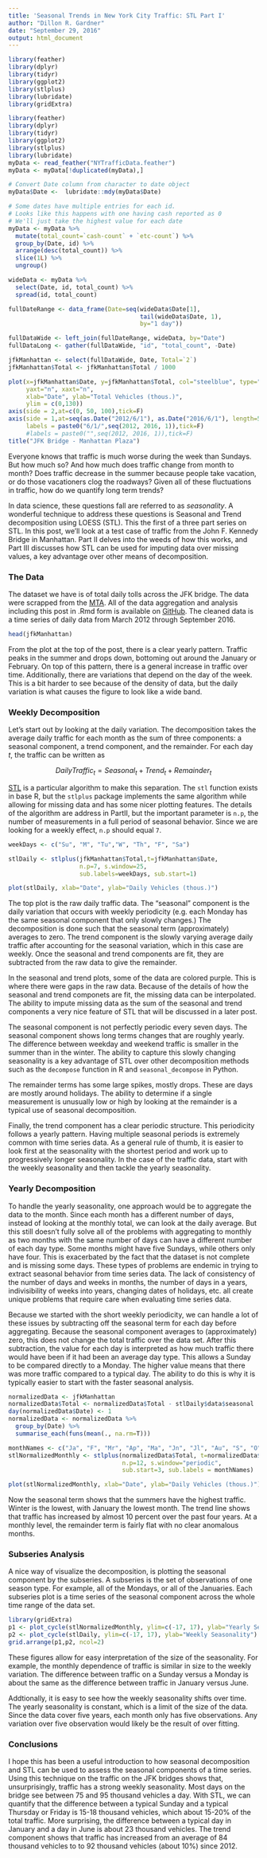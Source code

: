 ```yaml
---
title: 'Seasonal Trends in New York City Traffic: STL Part I'
author: "Dillon R. Gardner"
date: "September 29, 2016"
output: html_document
---
```

```r
library(feather)
library(dplyr)
library(tidyr)
library(ggplot2)
library(stlplus)
library(lubridate)
library(gridExtra)
```

<!-- Loading and formatting data -->
```r
library(feather)
library(dplyr)
library(tidyr)
library(ggplot2)
library(stlplus)
library(lubridate)
myData <- read_feather("NYTrafficData.feather")
myData <- myData[!duplicated(myData),]

# Convert Date column from character to date object
myData$Date <-  lubridate::mdy(myData$Date)

# Some dates have multiple entries for each id.
# Looks like this happens with one having cash reported as 0
# We'll just take the highest value for each date
myData <- myData %>%
  mutate(total_count=`cash-count` + `etc-count`) %>%
  group_by(Date, id) %>%
  arrange(desc(total_count)) %>%
  slice(1L) %>%
  ungroup()

wideData <- myData %>%
  select(Date, id, total_count) %>%
  spread(id, total_count)

fullDateRange <- data_frame(Date=seq(wideData$Date[1],
                                     tail(wideData$Date, 1),
                                     by="1 day"))

fullDataWide <- left_join(fullDateRange, wideData, by="Date")
fullDataLong <- gather(fullDataWide, "id", "total_count", -Date)

jfkManhattan <- select(fullDataWide, Date, Total=`2`)
jfkManhattan$Total <- jfkManhattan$Total / 1000
```

<!-- ggplot of data -->
```r

plot(x=jfkManhattan$Date, y=jfkManhattan$Total, col="steelblue", type="l",bty="n",
     yaxt="n", xaxt="n",
     xlab="Date", ylab="Total Vehicles (thous.)",
     ylim = c(0,130))
axis(side = 2,at=c(0, 50, 100),tick=F)
axis(side = 1,at=seq(as.Date("2012/6/1"), as.Date("2016/6/1"), length=5),
     labels = paste0("6/1/",seq(2012, 2016, 1)),tick=F)
     #labels = paste0("",seq(2012, 2016, 1)),tick=F)
title("JFK Bridge - Manhattan Plaza")
```


Everyone knows that traffic is much worse during the week than Sundays. But how much so? And how much does traffic change from month to month? Does traffic decrease in the summer because people take vacation, or do those vacationers clog the roadways? Given all of these fluctuations in traffic, how do we quantify long term trends?

In data science, these questions fall are referred to as _seasonality_. A wonderful technique to address these questions is Seasonal and Trend decomposition using LOESS (STL). This the first of a three part series on STL. In this post, we'll look at a test case of traffic from the John F. Kennedy Bridge in Manhattan. Part II delves into the weeds of how this works, and Part III discusses how STL can be used for imputing data over missing values, a key advantage over other means of decomposition.

### The Data

The dataset we have is of total daily tolls across the JFK bridge. The data were scrapped from the [MTA][dataLocation]. All of the data aggregation and analysis including this post in .Rmd form is available on [GitHub][source]. The cleaned data is a time series of daily data from March 2012 through September 2016.

```r
head(jfkManhattan)
```

From the plot at the top of the post, there is a clear yearly pattern. Traffic peaks in the summer and drops down, bottoming out around the January or February. On top of this pattern, there is a general increase in traffic over time. Additionally, there are variations that depend on the day of the week. This is a bit harder to see because of the density of data, but the daily variation is what causes the figure to look like a wide band.

### Weekly Decomposition

Let's start out by looking at the daily variation. The decomposition takes the average daily traffic for each month as the sum of three components: a seasonal component, a trend component, and the remainder. For each day $t$, the traffic can be written as

$$ DailyTraffic_t = Seasonal_t + Trend_t + Remainder_t $$

[STL][Cleveland] is a particular algorithm to make this separation. The `stl` function exists in base R, but the `stlplus` package implements the same algorithm while allowing for missing data and has some nicer plotting features. The details of the algorithm are address in PartII, but the important parameter is `n.p`, the number of measurements in a full period of seasonal behavior. Since we are looking for a weekly effect, `n.p` should equal `7`.


```r
weekDays <- c("Su", "M", "Tu","W", "Th", "F", "Sa")

stlDaily <- stlplus(jfkManhattan$Total,t=jfkManhattan$Date,
                    n.p=7, s.window=25,
                    sub.labels=weekDays, sub.start=1)

plot(stlDaily, xlab="Date", ylab="Daily Vehicles (thous.)")
```

The top plot is the raw daily traffic data. The "seasonal" component is the daily variation that occurs with weekly periodicity (e.g. each Monday has the same seasonal component that only slowly changes.) The decomposition is done such that the seasonal term (approximately) averages to zero. The trend component is the slowly varying average daily traffic after accounting for the seasonal variation, which in this case are weekly. Once the seasonal and trend components are fit, they are subtracted from the raw data to give the remainder.

In the seasonal and trend plots, some of the data are colored purple. This is where there were gaps in the raw data. Because of the details of how the seasonal and trend componets are fit, the missing data can be interpolated. The ability to impute missing data as the sum of the seasonal and trend components a very nice feature of STL that will be discussed in a later post.

The seasonal component is not perfectly periodic every seven days. The seasonal component shows long terms changes that are roughly yearly. The difference between weekday and weekend traffic is smaller in the summer than in the winter. The ability to capture this slowly changing seasonality is a key advantage of STL over other decomposition methods such as the `decompose` function in R and `seasonal_decompose` in Python.

The remainder terms has some large spikes, mostly drops. These are days are mostly around holidays. The ability to determine if a single measurement is unusually low or high by looking at the remainder is a typical use of seasonal decomposition.

Finally, the trend component has a clear periodic structure. This periodicity follows a yearly pattern. Having multiple seasonal periods is extremely common with time series data. As a general rule of thumb, it is easier to look first at the seasonality with the shortest period and work up to progressively longer seasonality. In the case of the traffic data, start with the weekly seasonality and then tackle the yearly seasonality.

### Yearly Decomposition

To handle the yearly seasonality, one approach would be to aggregate the data to the month. Since each month has a different number of days, instead of looking at the monthly total, we can look at the daily average. But this still doesn't fully solve all of the problems with aggregating to monthly as two months with the same number of days can have a different number of each day type. Some months might have five Sundays, while others only have four. This is exacerbated by the fact that the dataset is not complete and is missing some days. These types of problems are endemic in trying to extract seasonal behavior from time series data. The lack of consistency of the number of days and weeks in months, the number of days in a years, indivisibility of weeks into years, changing dates of holidays, etc. all create unique problems that require care when evaluating time series data.

Because we started with the short weekly periodicity, we can handle a lot of these issues by subtracting off the seasonal term for each day before aggregating. Because the seasonal component averages to (approximately) zero, this does not change the total traffic over the data set. After this subtraction, the value for each day is interpreted as how much traffic there would have been if it had been an average day type. This allows a Sunday to be compared directly to a Monday. The higher value means that there was more traffic compared to a typical day. The ability to do this is why it is typically easier to start with the faster seasonal analysis.

```r
normalizedData <- jfkManhattan
normalizedData$Total <- normalizedData$Total - stlDaily$data$seasonal
day(normalizedData$Date) <- 1
normalizedData <- normalizedData %>%
  group_by(Date) %>%
  summarise_each(funs(mean(., na.rm=T)))

monthNames <- c("Ja", "F", "Mr", "Ap", "Ma", "Jn", "Jl", "Au", "S", "O", "N", "D")
stlNormalizedMonthly <- stlplus(normalizedData$Total, t=normalizedData$Date,
                                n.p=12, s.window="periodic",
                                sub.start=3, sub.labels = monthNames)

plot(stlNormalizedMonthly, xlab="Date", ylab="Daily Vehicles (thous.)")
```

Now the seasonal term shows that the summers have the highest traffic. Winter is the lowest, with January the lowest month.  The trend line shows that traffic has increased by almost 10 percent over the past four years.  At a monthly level, the remainder term is fairly flat with no clear anomalous months.

### Subseries Analysis
A nice way of visualize the decomposition, is plotting the seasonal component by the subseries. A subseries is the set of observations of one season type. For example, all of the Mondays, or all of the Januaries. Each subseries plot is a time series of the seasonal component across the whole time range of the data set.

```r
library(gridExtra)
p1 <- plot_cycle(stlNormalizedMonthly, ylim=c(-17, 17), ylab="Yearly Seasonality")
p2 <- plot_cycle(stlDaily, ylim=c(-17, 17), ylab="Weekly Seasonality")
grid.arrange(p1,p2, ncol=2)
```

These figures allow for easy interpretation of the size of the seasonality. For example, the monthly dependence of traffic is similar in size to the weekly variation. The difference between traffic on a Sunday versus a Monday is about the same as the difference between traffic in January versus June.

Addtionally, it is easy to see how the weekly seasonality shifts over time. The yearly seasonality is constant, which is a limit of the size of the data. Since the data cover five years, each month only has five observations. Any variation over five observation would likely be the result of over fitting.


### Conclusions

I hope this has been a useful introduction to how seasonal decomposition and STL can be used to assess the seasonal components of a time series. Using this technique on the traffic on the JFK bridges shows that, unsurprisingly, traffic has a strong weekly seasonality. Most days on the bridge see between 75 and 95 thousand vehicles a day. With STL, we can quantify that the difference between a typical Sunday and a typical Thursday or Friday is 15-18 thousand vehicles, which about 15-20% of the total traffic. More surprising, the difference between a typical day in January and a day in June is about 23 thousand vehicles. The trend component shows that traffic has increased from an average of 84 thousand vehicles to to 92 thousand vehicles (about 10%) since 2012.

[Cleveland]: http://www.wessa.net/download/stl.pdf
[dataLocation]: http://web.mta.info/developers/data/bandt/trafficdata.html
[source]: https://github.com/dillongardner/NYTraffic
